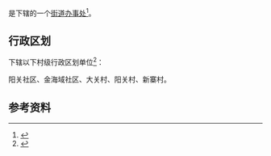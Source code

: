 {{中国乡级行政区|52/01/15/005/000}}

'''{{PAGENAMEBASE}}'''是{{PRC admin/fullname|52/01/15/005/000|3}}下辖的一个[[街道办事处|街道办事处]]<ref>{{PRC admin/ref sgc|{{PRC admin/parent|52/01/15/005/000}}}}</ref>。

== 行政区划 ==
{{PAGENAMEBASE}}下辖以下村级行政区划单位<ref>{{PRC admin/ref sgc|52/01/15/005/000}}</ref>：

阳关社区、金海域社区、大关村、阳关村、新寨村。

== 参考资料 ==
{{reflist}}

{{贵州行政区划小作品}}
{{PRC admin/navcat|52/01/15/005/000}}